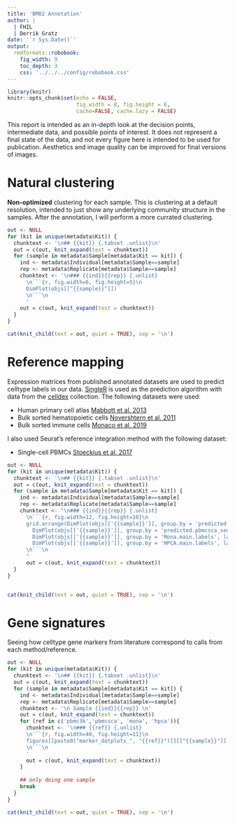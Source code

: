 ```yaml
---
title: 'BM02 Annotation'
author: |
  | FHIL
  | Derrik Gratz
date: '`r Sys.Date()`'
output: 
  rmdformats::robobook:
    fig_width: 9
    toc_depth: 3
    css: '../../../config/robobook.css'
---
```


```r
library(knitr)
knitr::opts_chunk$set(echo = FALSE,
                      fig.width = 8, fig.height = 6,
                      cache=FALSE, cache.lazy = FALSE) 
```

This report is intended as an in-depth look at the decision points, intermediate data, and possible points of interest. 
It does not represent a final state of the data, and not every figure here is intended to be used for publication. 
Aesthetics and image quality can be improved for final versions of images.

# Natural clustering {.tabset}

**Non-optimized** clustering for each sample. This is clustering at a default resolution, intended to just show any
underlying community structure in the samples. After the annotation, I will perform a more currated clustering.

```r
out <- NULL
for (kit in unique(metadata$Kit)) {
  chunktext <- '\n## {{kit}} {.tabset .unlist}\n'
  out = c(out, knit_expand(text = chunktext))
  for (sample in metadata$Sample[metadata$Kit == kit]) {
    ind <- metadata$Individual[metadata$Sample==sample]
    rep <- metadata$Replicate[metadata$Sample==sample]
    chunktext <- '\n### {{ind}}{{rep}} {.unlist}
      \n```{r, fig.width=6, fig.height=5}\n
      DimPlot(objs[["{{sample}}"]])
      \n```\n
      '
    out = c(out, knit_expand(text = chunktext))
  }
}

cat(knit_child(text = out, quiet = TRUE), sep = '\n')
```

# Reference mapping {.tabset}

Expression matrices from published annotated datasets are used to predict celltype labels in our data. [SingleR](https://www.nature.com/articles/s41590-018-0276-y) is used as the prediction algorithm with data
from the [celldex](https://github.com/SingleR-inc/celldex) collection. The following datasets were used:

- Human primary cell atlas [Mabbott et al. 2013](https://doi.org/10.1186/1471-2164-14-632)
- Bulk sorted hematopoietic cells [Novershtern et al. 2011](https://doi.org/10.1016/j.cell.2011.01.004)
- Bulk sorted immune cells [Monaco et al. 2019](https://doi.org/10.1016/j.celrep.2019.01.041)

I also used Seurat's reference integration method with the following dataset:

- Single-cell PBMCs [Stoeckius et al. 2017](https://doi.org/10.1038/nmeth.4380)


```r
out <- NULL
for (kit in unique(metadata$Kit)) {
  chunktext <- '\n## {{kit}} {.tabset .unlist}\n'
  out = c(out, knit_expand(text = chunktext))
  for (sample in metadata$Sample[metadata$Kit == kit]) {
    ind <- metadata$Individual[metadata$Sample==sample]
    rep <- metadata$Replicate[metadata$Sample==sample]
    chunktext <- "\n### {{ind}}{{rep}} {.unlist}
      \n```{r, fig.width=12, fig.height=10}\n
      grid.arrange(DimPlot(objs[['{{sample}}']], group.by = 'predicted.pbmc3k_seurat_annotations', label=TRUE),
        DimPlot(objs[['{{sample}}']], group.by = 'predicted.pbmcsca_seurat_annotations', label=TRUE),
        DimPlot(objs[['{{sample}}']], group.by = 'Mona.main.labels', label=TRUE),
        DimPlot(objs[['{{sample}}']], group.by = 'HPCA.main.labels', label=TRUE), nrow=2)
      \n```\n
      "
      out = c(out, knit_expand(text = chunktext))
  }
}


cat(knit_child(text = out, quiet = TRUE), sep = '\n')
```

# Gene signatures {.tabset}

Seeing how celltype gene markers from literature correspond to calls from each method/reference.

```r
out <- NULL
for (kit in unique(metadata$Kit)) {
  chunktext <- '\n## {{kit}} {.tabset .unlist}\n'
  out = c(out, knit_expand(text = chunktext))
  for (sample in metadata$Sample[metadata$Kit == kit]) {
    ind <- metadata$Individual[metadata$Sample==sample]
    rep <- metadata$Replicate[metadata$Sample==sample]
    chunktext <- '\n Sample {{ind}}{{rep}} \n'
    out = c(out, knit_expand(text = chunktext))
    for (ref in c('pbmc3k','pbmcsca', 'mona', 'hpca')){
      chunktext <- '\n### {{ref}} {.unlist}
      \n```{r, fig.width=40, fig.height=11}\n
      figures[[paste0("marker_dotplots_", "{{ref}}")]][["{{sample}}"]]
      \n```\n
      '
      out = c(out, knit_expand(text = chunktext))
    }
    
    ## only doing one sample
    break
  }
}

cat(knit_child(text = out, quiet = TRUE), sep = '\n')
```
